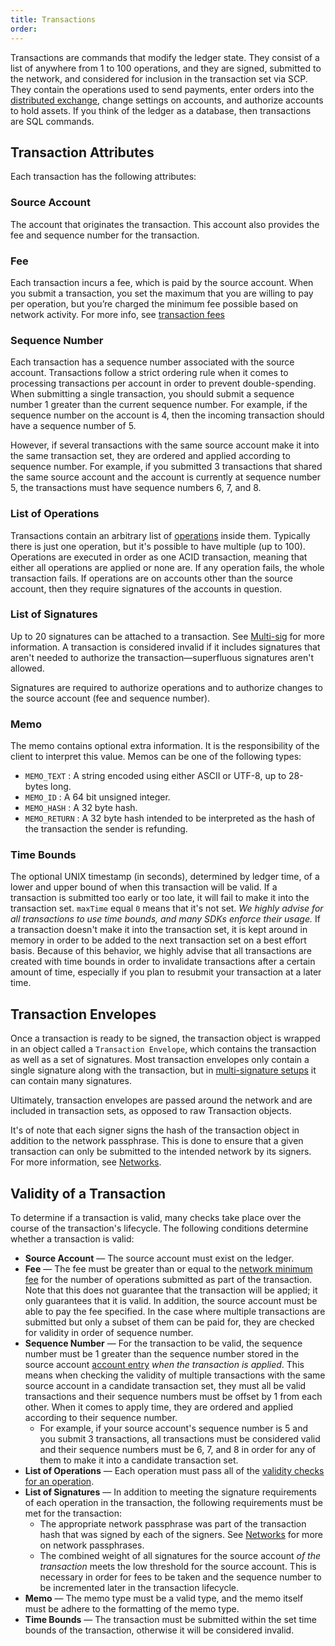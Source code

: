 ```yaml
---
title: Transactions
order:
---
```


Transactions are commands that modify the ledger state. They consist of a list
of anywhere from 1 to 100 operations, and they are signed, submitted to the
network, and considered for inclusion in the transaction set via SCP. They
contain the operations used to send payments, enter orders into the
[distributed exchange](link), change settings on accounts, and authorize
accounts to hold assets. If you think of the ledger as a database, then
transactions are SQL commands.

## Transaction Attributes

Each transaction has the following attributes:

### Source Account

The account that originates the transaction. This account also provides the fee
and sequence number for the transaction.

### Fee

Each transaction incurs a fee, which is paid by the source account. When you
submit a transaction, you set the maximum that you are willing to pay per
operation, but you’re charged the minimum fee possible based on network
activity. For more info, see [transaction fees](./transaction-fees.mdx)

### Sequence Number

Each transaction has a sequence number associated with the source account.
Transactions follow a strict ordering rule when it comes to processing
transactions per account in order to prevent double-spending. When submitting a
single transaction, you should submit a sequence number 1 greater than the
current sequence number. For example, if the sequence number on the account is
4, then the incoming transaction should have a sequence number of 5.

However, if several transactions with the same source account make it into the
same transaction set, they are ordered and applied according to sequence number.
For example, if you submitted 3 transactions that shared the same source account
and the account is currently at sequence number 5, the transactions must have
sequence numbers 6, 7, and 8.

### List of Operations

Transactions contain an arbitrary list of [operations](./operations.md) inside
them. Typically there is just one operation, but it's possible to have multiple
(up to 100). Operations are executed in order as one ACID transaction, meaning
that either all operations are applied or none are. If any operation fails, the
whole transaction fails. If operations are on accounts other than the source
account, then they require signatures of the accounts in question.

### List of Signatures

Up to 20 signatures can be attached to a transaction. See
[Multi-sig](./multi-sig.md) for more information. A transaction is considered
invalid if it includes signatures that aren't needed to authorize the
transaction—superfluous signatures aren't allowed.

Signatures are required to authorize operations and to authorize changes to the
source account (fee and sequence number).

### Memo

The memo contains optional extra information. It is the responsibility of the
client to interpret this value. Memos can be one of the following types:

- `MEMO_TEXT` : A string encoded using either ASCII or UTF-8, up to 28-bytes
  long.
- `MEMO_ID` : A 64 bit unsigned integer.
- `MEMO_HASH` : A 32 byte hash.
- `MEMO_RETURN` : A 32 byte hash intended to be interpreted as the hash of the
  transaction the sender is refunding.

### Time Bounds

The optional UNIX timestamp (in seconds), determined by ledger time, of a lower
and upper bound of when this transaction will be valid. If a transaction is
submitted too early or too late, it will fail to make it into the transaction
set. `maxTime` equal `0` means that it's not set. _We highly advise for all
transactions to use time bounds, and many SDKs enforce their usage._ If a
transaction doesn't make it into the transaction set, it is kept around in
memory in order to be added to the next transaction set on a best effort basis.
Because of this behavior, we highly advise that all transactions are created
with time bounds in order to invalidate transactions after a certain amount of
time, especially if you plan to resubmit your transaction at a later time.

## Transaction Envelopes

Once a transaction is ready to be signed, the transaction object is wrapped in
an object called a `Transaction Envelope`, which contains the transaction as
well as a set of signatures. Most transaction envelopes only contain a single
signature along with the transaction, but in
[multi-signature setups](./multi-sig.md) it can contain many signatures.

Ultimately, transaction envelopes are passed around the network and are included
in transaction sets, as opposed to raw Transaction objects.

It's of note that each signer signs the hash of the transaction object in
addition to the network passphrase. This is done to ensure that a given
transaction can only be submitted to the intended network by its signers. For
more information, see [Networks](./networks.md).

## Validity of a Transaction

To determine if a transaction is valid, many checks take place over the course
of the transaction's lifecycle. The following conditions determine whether a
transaction is valid:

- **Source Account** — The source account must exist on the ledger.
- **Fee** — The fee must be greater than or equal to the
  [network minimum fee](./fees.md) for the number of operations submitted as
  part of the transaction. Note that this does not guarantee that the
  transaction will be applied; it only guarantees that it is valid. In addition,
  the source account must be able to pay the fee specified. In the case where
  multiple transactions are submitted but only a subset of them can be paid for,
  they are checked for validity in order of sequence number.
- **Sequence Number** — For the transaction to be valid, the sequence number
  must be 1 greater than the sequence number stored in the source account
  [account entry](./accounts.md) _when the transaction is applied_. This means
  when checking the validity of multiple transactions with the same source
  account in a candidate transaction set, they must all be valid transactions
  and their sequence numbers must be offset by 1 from each other. When it comes
  to apply time, they are ordered and applied according to their sequence
  number.
  - For example, if your source account's sequence number is 5 and you submit 3
    transactions, all transactions must be considered valid and their sequence
    numbers must be 6, 7, and 8 in order for any of them to make it into a
    candidate transaction set.
- **List of Operations** — Each operation must pass all of the
  [validity checks for an operation](./operations.md#validity-of-an-operation).
- **List of Signatures** — In addition to meeting the signature requirements of
  each operation in the transaction, the following requirements must be met for
  the transaction:
  - The appropriate network passphrase was part of the transaction hash that was
    signed by each of the signers. See [Networks](./networks.md) for more on
    network passphrases.
  - The combined weight of all signatures for the source account _of the
    transaction_ meets the low threshold for the source account. This is
    necessary in order for fees to be taken and the sequence number to be
    incremented later in the transaction lifecycle.
- **Memo** — The memo type must be a valid type, and the memo itself must be
  adhere to the formatting of the memo type.
- **Time Bounds** — The transaction must be submitted within the set time bounds
  of the transaction, otherwise it will be considered invalid.
